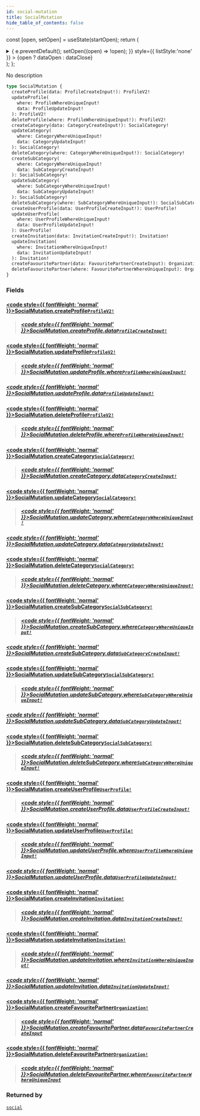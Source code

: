 ```yaml
---
id: social-mutation
title: SocialMutation
hide_table_of_contents: false
---
```






const [open, setOpen] = useState(startOpen);
return (
<details {...(open ? { open: true } : {})} className="details" style={{ border:'none', boxShadow:'none', background:'var(--ifm-background-color)' }}>
<summary
onClick={(e) => {
e.preventDefault();
setOpen((open) => !open);
}}
style={{ listStyle:'none' }} >
{open ? dataOpen : dataClose}
</summary>
{open && children}
</details>
);
};

No description

```graphql
type SocialMutation {
  createProfile(data: ProfileCreateInput!): ProfileV2!
  updateProfile(
    where: ProfileWhereUniqueInput!
    data: ProfileUpdateInput!
  ): ProfileV2!
  deleteProfile(where: ProfileWhereUniqueInput!): ProfileV2!
  createCategory(data: CategoryCreateInput!): SocialCategory!
  updateCategory(
    where: CategoryWhereUniqueInput!
    data: CategoryUpdateInput!
  ): SocialCategory!
  deleteCategory(where: CategoryWhereUniqueInput!): SocialCategory!
  createSubCategory(
    where: CategoryWhereUniqueInput!
    data: SubCategoryCreateInput!
  ): SocialSubCategory!
  updateSubCategory(
    where: SubCategoryWhereUniqueInput!
    data: SubCategoryUpdateInput!
  ): SocialSubCategory!
  deleteSubCategory(where: SubCategoryWhereUniqueInput!): SocialSubCategory!
  createUserProfile(data: UserProfileCreateInput!): UserProfile!
  updateUserProfile(
    where: UserProfileWhereUniqueInput!
    data: UserProfileUpdateInput!
  ): UserProfile!
  createInvitation(data: InvitationCreateInput!): Invitation!
  updateInvitation(
    where: InvitationWhereUniqueInput!
    data: InvitationUpdateInput!
  ): Invitation!
  createFavouritePartner(data: FavouritePartnerCreateInput): Organization!
  deleteFavouritePartner(where: FavouritePartnerWhereUniqueInput): Organization!
}
```

### Fields

#### [<code style={{ fontWeight: 'normal' }}>SocialMutation.<b>createProfile</b></code>](#)<Bullet />[`ProfileV2!`](/api/objects/profile-v2) <Badge class="badge badge--secondary" text="non-null"/> <Badge class="badge badge--secondary" text="object"/>

> ##### [<code style={{ fontWeight: 'normal' }}>SocialMutation.createProfile.<b>data</b></code>](#)<Bullet />[`ProfileCreateInput!`](/api/inputs/profile-create-input) <Badge class="badge badge--secondary" text="non-null"/> <Badge class="badge badge--secondary" text="input"/>

#### [<code style={{ fontWeight: 'normal' }}>SocialMutation.<b>updateProfile</b></code>](#)<Bullet />[`ProfileV2!`](/api/objects/profile-v2) <Badge class="badge badge--secondary" text="non-null"/> <Badge class="badge badge--secondary" text="object"/>

> ##### [<code style={{ fontWeight: 'normal' }}>SocialMutation.updateProfile.<b>where</b></code>](#)<Bullet />[`ProfileWhereUniqueInput!`](/api/inputs/profile-where-unique-input) <Badge class="badge badge--secondary" text="non-null"/> <Badge class="badge badge--secondary" text="input"/>

##### [<code style={{ fontWeight: 'normal' }}>SocialMutation.updateProfile.<b>data</b></code>](#)<Bullet />[`ProfileUpdateInput!`](/api/inputs/profile-update-input) <Badge class="badge badge--secondary" text="non-null"/> <Badge class="badge badge--secondary" text="input"/>

>

#### [<code style={{ fontWeight: 'normal' }}>SocialMutation.<b>deleteProfile</b></code>](#)<Bullet />[`ProfileV2!`](/api/objects/profile-v2) <Badge class="badge badge--secondary" text="non-null"/> <Badge class="badge badge--secondary" text="object"/>

> ##### [<code style={{ fontWeight: 'normal' }}>SocialMutation.deleteProfile.<b>where</b></code>](#)<Bullet />[`ProfileWhereUniqueInput!`](/api/inputs/profile-where-unique-input) <Badge class="badge badge--secondary" text="non-null"/> <Badge class="badge badge--secondary" text="input"/>

#### [<code style={{ fontWeight: 'normal' }}>SocialMutation.<b>createCategory</b></code>](#)<Bullet />[`SocialCategory!`](/api/objects/social-category) <Badge class="badge badge--secondary" text="non-null"/> <Badge class="badge badge--secondary" text="object"/>

> ##### [<code style={{ fontWeight: 'normal' }}>SocialMutation.createCategory.<b>data</b></code>](#)<Bullet />[`CategoryCreateInput!`](/api/inputs/category-create-input) <Badge class="badge badge--secondary" text="non-null"/> <Badge class="badge badge--secondary" text="input"/>

#### [<code style={{ fontWeight: 'normal' }}>SocialMutation.<b>updateCategory</b></code>](#)<Bullet />[`SocialCategory!`](/api/objects/social-category) <Badge class="badge badge--secondary" text="non-null"/> <Badge class="badge badge--secondary" text="object"/>

> ##### [<code style={{ fontWeight: 'normal' }}>SocialMutation.updateCategory.<b>where</b></code>](#)<Bullet />[`CategoryWhereUniqueInput!`](/api/inputs/category-where-unique-input) <Badge class="badge badge--secondary" text="non-null"/> <Badge class="badge badge--secondary" text="input"/>

##### [<code style={{ fontWeight: 'normal' }}>SocialMutation.updateCategory.<b>data</b></code>](#)<Bullet />[`CategoryUpdateInput!`](/api/inputs/category-update-input) <Badge class="badge badge--secondary" text="non-null"/> <Badge class="badge badge--secondary" text="input"/>

>

#### [<code style={{ fontWeight: 'normal' }}>SocialMutation.<b>deleteCategory</b></code>](#)<Bullet />[`SocialCategory!`](/api/objects/social-category) <Badge class="badge badge--secondary" text="non-null"/> <Badge class="badge badge--secondary" text="object"/>

> ##### [<code style={{ fontWeight: 'normal' }}>SocialMutation.deleteCategory.<b>where</b></code>](#)<Bullet />[`CategoryWhereUniqueInput!`](/api/inputs/category-where-unique-input) <Badge class="badge badge--secondary" text="non-null"/> <Badge class="badge badge--secondary" text="input"/>

#### [<code style={{ fontWeight: 'normal' }}>SocialMutation.<b>createSubCategory</b></code>](#)<Bullet />[`SocialSubCategory!`](/api/objects/social-sub-category) <Badge class="badge badge--secondary" text="non-null"/> <Badge class="badge badge--secondary" text="object"/>

> ##### [<code style={{ fontWeight: 'normal' }}>SocialMutation.createSubCategory.<b>where</b></code>](#)<Bullet />[`CategoryWhereUniqueInput!`](/api/inputs/category-where-unique-input) <Badge class="badge badge--secondary" text="non-null"/> <Badge class="badge badge--secondary" text="input"/>

##### [<code style={{ fontWeight: 'normal' }}>SocialMutation.createSubCategory.<b>data</b></code>](#)<Bullet />[`SubCategoryCreateInput!`](/api/inputs/sub-category-create-input) <Badge class="badge badge--secondary" text="non-null"/> <Badge class="badge badge--secondary" text="input"/>

>

#### [<code style={{ fontWeight: 'normal' }}>SocialMutation.<b>updateSubCategory</b></code>](#)<Bullet />[`SocialSubCategory!`](/api/objects/social-sub-category) <Badge class="badge badge--secondary" text="non-null"/> <Badge class="badge badge--secondary" text="object"/>

> ##### [<code style={{ fontWeight: 'normal' }}>SocialMutation.updateSubCategory.<b>where</b></code>](#)<Bullet />[`SubCategoryWhereUniqueInput!`](/api/inputs/sub-category-where-unique-input) <Badge class="badge badge--secondary" text="non-null"/> <Badge class="badge badge--secondary" text="input"/>

##### [<code style={{ fontWeight: 'normal' }}>SocialMutation.updateSubCategory.<b>data</b></code>](#)<Bullet />[`SubCategoryUpdateInput!`](/api/inputs/sub-category-update-input) <Badge class="badge badge--secondary" text="non-null"/> <Badge class="badge badge--secondary" text="input"/>

>

#### [<code style={{ fontWeight: 'normal' }}>SocialMutation.<b>deleteSubCategory</b></code>](#)<Bullet />[`SocialSubCategory!`](/api/objects/social-sub-category) <Badge class="badge badge--secondary" text="non-null"/> <Badge class="badge badge--secondary" text="object"/>

> ##### [<code style={{ fontWeight: 'normal' }}>SocialMutation.deleteSubCategory.<b>where</b></code>](#)<Bullet />[`SubCategoryWhereUniqueInput!`](/api/inputs/sub-category-where-unique-input) <Badge class="badge badge--secondary" text="non-null"/> <Badge class="badge badge--secondary" text="input"/>

#### [<code style={{ fontWeight: 'normal' }}>SocialMutation.<b>createUserProfile</b></code>](#)<Bullet />[`UserProfile!`](/api/objects/user-profile) <Badge class="badge badge--secondary" text="non-null"/> <Badge class="badge badge--secondary" text="object"/>

> ##### [<code style={{ fontWeight: 'normal' }}>SocialMutation.createUserProfile.<b>data</b></code>](#)<Bullet />[`UserProfileCreateInput!`](/api/inputs/user-profile-create-input) <Badge class="badge badge--secondary" text="non-null"/> <Badge class="badge badge--secondary" text="input"/>

#### [<code style={{ fontWeight: 'normal' }}>SocialMutation.<b>updateUserProfile</b></code>](#)<Bullet />[`UserProfile!`](/api/objects/user-profile) <Badge class="badge badge--secondary" text="non-null"/> <Badge class="badge badge--secondary" text="object"/>

> ##### [<code style={{ fontWeight: 'normal' }}>SocialMutation.updateUserProfile.<b>where</b></code>](#)<Bullet />[`UserProfileWhereUniqueInput!`](/api/inputs/user-profile-where-unique-input) <Badge class="badge badge--secondary" text="non-null"/> <Badge class="badge badge--secondary" text="input"/>

##### [<code style={{ fontWeight: 'normal' }}>SocialMutation.updateUserProfile.<b>data</b></code>](#)<Bullet />[`UserProfileUpdateInput!`](/api/inputs/user-profile-update-input) <Badge class="badge badge--secondary" text="non-null"/> <Badge class="badge badge--secondary" text="input"/>

>

#### [<code style={{ fontWeight: 'normal' }}>SocialMutation.<b>createInvitation</b></code>](#)<Bullet />[`Invitation!`](/api/objects/invitation) <Badge class="badge badge--secondary" text="non-null"/> <Badge class="badge badge--secondary" text="object"/>

> ##### [<code style={{ fontWeight: 'normal' }}>SocialMutation.createInvitation.<b>data</b></code>](#)<Bullet />[`InvitationCreateInput!`](/api/inputs/invitation-create-input) <Badge class="badge badge--secondary" text="non-null"/> <Badge class="badge badge--secondary" text="input"/>

#### [<code style={{ fontWeight: 'normal' }}>SocialMutation.<b>updateInvitation</b></code>](#)<Bullet />[`Invitation!`](/api/objects/invitation) <Badge class="badge badge--secondary" text="non-null"/> <Badge class="badge badge--secondary" text="object"/>

> ##### [<code style={{ fontWeight: 'normal' }}>SocialMutation.updateInvitation.<b>where</b></code>](#)<Bullet />[`InvitationWhereUniqueInput!`](/api/inputs/invitation-where-unique-input) <Badge class="badge badge--secondary" text="non-null"/> <Badge class="badge badge--secondary" text="input"/>

##### [<code style={{ fontWeight: 'normal' }}>SocialMutation.updateInvitation.<b>data</b></code>](#)<Bullet />[`InvitationUpdateInput!`](/api/inputs/invitation-update-input) <Badge class="badge badge--secondary" text="non-null"/> <Badge class="badge badge--secondary" text="input"/>

>

#### [<code style={{ fontWeight: 'normal' }}>SocialMutation.<b>createFavouritePartner</b></code>](#)<Bullet />[`Organization!`](/api/objects/organization) <Badge class="badge badge--secondary" text="non-null"/> <Badge class="badge badge--secondary" text="object"/>

> ##### [<code style={{ fontWeight: 'normal' }}>SocialMutation.createFavouritePartner.<b>data</b></code>](#)<Bullet />[`FavouritePartnerCreateInput`](/api/inputs/favourite-partner-create-input) <Badge class="badge badge--secondary" text="input"/>

#### [<code style={{ fontWeight: 'normal' }}>SocialMutation.<b>deleteFavouritePartner</b></code>](#)<Bullet />[`Organization!`](/api/objects/organization) <Badge class="badge badge--secondary" text="non-null"/> <Badge class="badge badge--secondary" text="object"/>

> ##### [<code style={{ fontWeight: 'normal' }}>SocialMutation.deleteFavouritePartner.<b>where</b></code>](#)<Bullet />[`FavouritePartnerWhereUniqueInput`](/api/inputs/favourite-partner-where-unique-input) <Badge class="badge badge--secondary" text="input"/>

### Returned by

[`social`](/api/mutations/social) <Badge class="badge badge--secondary" text="mutation"/>
